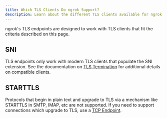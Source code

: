 ```yaml
---
title: Which TLS Clients Do ngrok Support?
description: Learn about the different TLS clients available for ngrok and how to use them.
---
```


ngrok's TLS endpoints are designed to work with TLS clients that fit the criteria described on this page.

## SNI

TLS endpoints only work with modern TLS clients that populate the SNI
extension. See the documentation on [TLS
Termination](/universal-gateway/tls-termination/#sni) for additional
details on compatible clients.

## STARTTLS

Protocols that begin in plain text and upgrade to TLS via a mechanism like
STARTTLS in SMTP, IMAP, etc are not supported. If you need to support
connections which upgrade to TLS, use a [TCP
Endpoint](/universal-gateway/tcp/).
